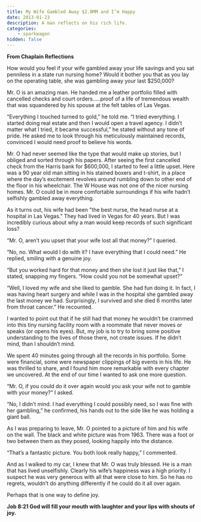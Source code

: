 ```yaml
---
title: My Wife Gambled Away $2.0MM and I’m Happy
date: 2013-01-23
description: A man reflects on his rich life.
categories:
    - sparkwagon
hidden: false
---
```


**From Chaplain Reflections**

How would you feel if your wife gambled away your life savings and you sat
penniless in a state run nursing home? Would it bother you that as you lay on
the operating table, she was gambling away your last $250,000?

Mr. O is an amazing man. He handed me a leather portfolio filled with cancelled
checks and court orders…..proof of a life of tremendous wealth that was
squandered by his spouse at the felt tables of Las Vegas.

“Everything I touched turned to gold,” he told me. “I tried everything. I
started doing real estate and then I would open a travel agency. I didn’t matter
what I tried, it became successful,” he stated without any tone of pride. He
asked me to look through his meticulously maintained records, convinced I would
need proof to believe his words.

Mr. O had never seemed like the type that would make up stories, but I obliged
and sorted through his papers. After seeing the first cancelled check from the
Harris bank for $600,000, I started to feel a little upset. Here was a 90 year
old man sitting in his stained boxers and t-shirt, in a place where the day’s
excitement revolves around rumbling down to other end of the floor in his
wheelchair. The W House was not one of the nicer nursing homes. Mr. O could be
in more comfortable surroundings if his wife hadn’t selfishly gambled away
everything.

As it turns out, his wife had been ”the best nurse, the head nurse at a hospital
in Las Vegas.” They had lived in Vegas for 40 years. But I was incredibly
curious about why a man would keep records of such significant loss?

“Mr. O, aren’t you upset that your wife lost all that money?” I queried.

“No, no. What would I do with it? I have everything that I could need.” He
replied, smiling with a genuine joy.

“But you worked hard for that money and then she lost it just like that,” I
stated, snapping my fingers. “How could you not be somewhat upset?”

“Well, I loved my wife and she liked to gamble. She had fun doing it. In fact, I
was having heart surgery and while I was in the hospital she gambled away the
last money we had. Surprisingly, I survived and she died 6 months later from
throat cancer.” He recounted.

I wanted to point out that if he still had that money he wouldn’t be crammed
into this tiny nursing facility room with a roommate that never moves or speaks
(or opens his eyes). But, my job is to try to bring some positive understanding
to the lives of those there, not create issues. If he didn’t mind, than I
shouldn’t mind.

We spent 40 minutes going through all the records in his portfolio. Some were
financial, some were newspaper clippings of big events in his life. He was
thrilled to share, and I found him more remarkable with every chapter we
uncovered. At the end of our time I wanted to ask one more question.

“Mr. O, if you could do it over again would you ask your wife not to gamble with
your money?” I asked.

“No, I didn’t mind. I had everything I could possibly need, so I was fine with
her gambling,” he confirmed, his hands out to the side like he was holding a
giant ball.

As I was preparing to leave, Mr. O pointed to a picture of him and his wife on
the wall. The black and white picture was from 1963. There was a foot or two
between them as they posed, looking happily into the distance.

“That’s a fantastic picture. You both look really happy,” I commented.

And as I walked to my car, I knew that Mr. O was truly blessed. He is a man that
has lived unselfishly. Clearly his wife’s happiness was a high priority. I
suspect he was very generous with all that were close to him. So he has no
regrets, wouldn’t do anything differently if he could do it all over again.

Perhaps that is one way to define joy.

**Job 8:21 God will fill your mouth with laughter and your lips with shouts of
joy.**
